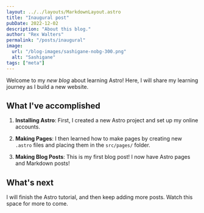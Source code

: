 ```yaml
---
layout: ../../layouts/MarkdownLayout.astro
title: "Inaugural post"
pubDate: 2022-12-02
description: "About this blog."
author: "Rex Walters"
permalink: "/posts/inaugural"
image:
  url: "/blog-images/sashigane-nobg-300.png"
  alt: "Sashigane"
tags: ["meta"]
---
```


Welcome to my _new blog_ about learning Astro! Here, I will share my learning journey as I build a new website.

## What I've accomplished

1. **Installing Astro**: First, I created a new Astro project and set up my online accounts.

2. **Making Pages**: I then learned how to make pages by creating new `.astro` files and placing them in the `src/pages/` folder.

3. **Making Blog Posts**: This is my first blog post! I now have Astro pages and Markdown posts!

## What's next

I will finish the Astro tutorial, and then keep adding more posts. Watch this
space for more to come.

